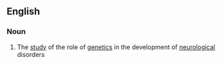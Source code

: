==English==

===Noun===
{{en-noun|-}}

# {{context|medicine|genetics}} The [[study]] of the role of [[genetics]] in the development of  [[neurological]] disorders